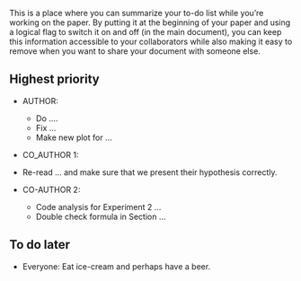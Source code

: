 <!-- Do NOT knit this document. It is part of a larger document. Instead knit the main document (my-apa-formatted-article) -->

This is a place where you can summarize your to-do list while you're working on the paper. By putting it at the beginning of your paper and using a logical flag to switch it on and off (in the main document), you can keep this information accessible to your collaborators while also making it easy to remove when you want to share your document with someone else.

## Highest priority
  * AUTHOR:
    * Do ....
    * Fix ...
    * Make new plot for ...
    

  * CO_AUTHOR 1:
   * Re-read ... and make sure that we present their hypothesis correctly. 
   
  * CO-AUTHOR 2: 
    * Code analysis for Experiment 2 ...
    * Double check formula in Section ...
  
## To do later
  
  * Everyone: Eat ice-cream and perhaps have a beer.
